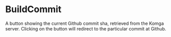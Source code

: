 

<Meta of={Stories} />

# BuildCommit

A button showing the current Github commit sha, retrieved from the Komga server. Clicking on the button will redirect to the particular commit at Github.

<Canvas of={Stories.Default} />
